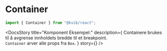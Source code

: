 
<Meta of={ContainerStories} />

<DocsContainer>

# Container

```jsx
import { Container } from "@kvib/react";
```

<Feedback component="Container" />

<DocsStory
  title="Komponent Eksempel:"
  description={
    <Text>
      Containere brukes til å avgrense innholdets bredde til et breakpoint. <br />
      <code>Container</code> arver alle props fra <code>Box</code>.
    </Text>
  }
  story={<Canvas of={ContainerStories.Container} sourceState="hidden" />}
/>

</DocsContainer>
